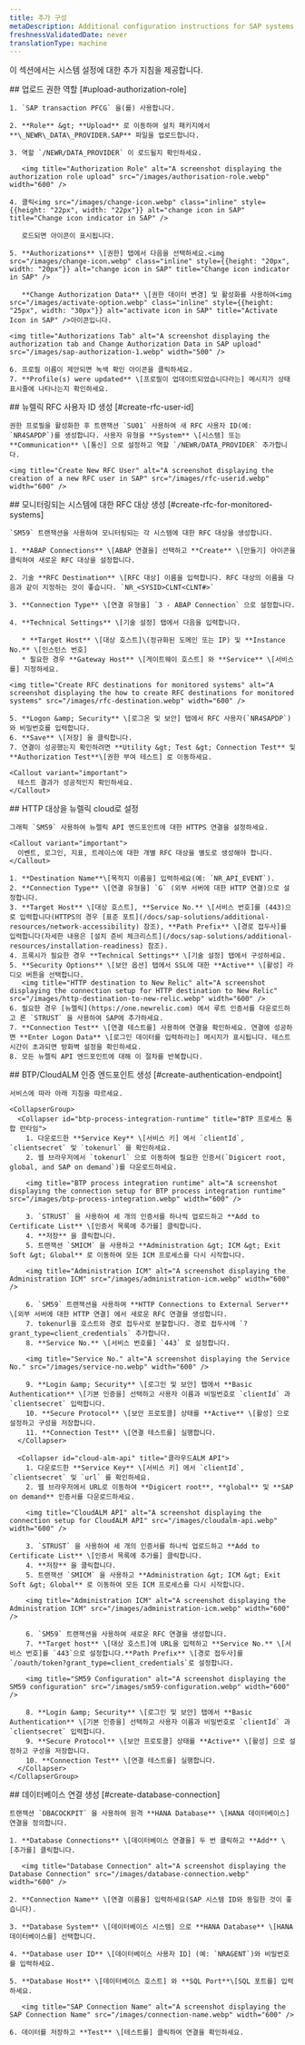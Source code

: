 ```yaml
---
title: 추가 구성
metaDescription: Additional configuration instructions for SAP systems.
freshnessValidatedDate: never
translationType: machine
---
```


이 섹션에서는 시스템 설정에 대한 추가 지침을 제공합니다.

<Steps>
  <Step>
    ## 업로드 권한 역할 [#upload-authorization-role]

    1. `SAP transaction PFCG` 을(를) 사용합니다.

    2. **Role** &gt; **Upload** 로 이동하여 설치 패키지에서 **\_NEWR\_DATA\_PROVIDER.SAP** 파일을 업로드합니다.

    3. 역할 `/NEWR/DATA_PROVIDER` 이 로드될지 확인하세요.

       <img title="Authorization Role" alt="A screenshot displaying the authorization role upload" src="/images/authorisation-role.webp" width="600" />

    4. 클릭<img src="/images/change-icon.webp" class="inline" style={{height: "22px", width: "22px"}} alt="change icon in SAP" title="Change icon indicator in SAP" />

       로드되면 아이콘이 표시됩니다.

    5. **Authorizations** \[권한] 탭에서 다음을 선택하세요.<img src="/images/change-icon.webp" class="inline" style={{height: "20px", width: "20px"}} alt="change icon in SAP" title="Change icon indicator in SAP" />

       **Change Authorization Data** \[권한 데이터 변경] 및 활성화를 사용하여<img src="/images/activate-option.webp" class="inline" style={{height: "25px", width: "30px"}} alt="activate icon in SAP" title="Activate Icon in SAP" />아이콘입니다.

    <img title="Authorizations Tab" alt="A screenshot displaying the authorization tab and Change Authorization Data in SAP upload" src="/images/sap-authorization-1.webp" width="500" />

    6. 프로필 이름이 제안되면 녹색 확인 아이콘을 클릭하세요.
    7. **Profile(s) were updated** \[프로필이 업데이트되었습니다라는] 메시지가 상태 표시줄에 나타나는지 확인하세요.
  </Step>

  <Step>
    ## 뉴렐릭 RFC 사용자 ID 생성 [#create-rfc-user-id]

    권한 프로필을 활성화한 후 트랜잭션 `SU01` 사용하여 새 RFC 사용자 ID(예: `NR4SAPDP`)를 생성합니다. 사용자 유형을 **System** \[시스템] 또는 **Communication** \[통신] 으로 설정하고 역할 `/NEWR/DATA_PROVIDER` 추가합니다.

    <img title="Create New RFC User" alt="A screenshot displaying the creation of a new RFC user in SAP" src="/images/rfc-userid.webp" width="600" />
  </Step>

  <Step>
    ## 모니터링되는 시스템에 대한 RFC 대상 생성 [#create-rfc-for-monitored-systems]

    `SM59` 트랜잭션을 사용하여 모니터링되는 각 시스템에 대한 RFC 대상을 생성합니다.

    1. **ABAP Connections** \[ABAP 연결을] 선택하고 **Create** \[만들기] 아이콘을 클릭하여 새로운 RFC 대상을 설정합니다.

    2. 기술 **RFC Destination** \[RFC 대상] 이름을 입력합니다. RFC 대상의 이름을 다음과 같이 지정하는 것이 좋습니다. `NR_<SYSID>CLNT<CLNT#>`

    3. **Connection Type** \[연결 유형을] `3 - ABAP Connection` 으로 설정합니다.

    4. **Technical Settings** \[기술 설정] 탭에서 다음을 입력합니다.

       * **Target Host** \[대상 호스트]\(정규화된 도메인 또는 IP) 및 **Instance No.** \[인스턴스 번호]
       * 필요한 경우 **Gateway Host** \[게이트웨이 호스트] 와 **Service** \[서비스를] 지정하세요.

    <img title="Create RFC destinations for monitored systems" alt="A screenshot displaying the how to create RFC destinations for monitored systems" src="/images/rfc-destination.webp" width="600" />

    5. **Logon &amp; Security** \[로그온 및 보안] 탭에서 RFC 사용자(`NR4SAPDP`)와 비밀번호를 입력합니다.
    6. **Save** \[저장] 을 클릭합니다.
    7. 연결이 성공했는지 확인하려면 **Utility &gt; Test &gt; Connection Test** 및 **Authorization Test**\[권한 부여 테스트] 로 이동하세요.

    <Callout variant="important">
      테스트 결과가 성공적인지 확인하세요.
    </Callout>
  </Step>

  <Step>
    ## HTTP 대상을 뉴렐릭 cloud로 설정

    그래픽 `SM59` 사용하여 뉴렐릭 API 엔드포인트에 대한 HTTPS 연결을 설정하세요.

    <Callout variant="important">
      이벤트, 로그인, 지표, 트레이스에 대한 개별 RFC 대상을 별도로 생성해야 합니다.
    </Callout>

    1. **Destination Name**\[목적지 이름을] 입력하세요(예: `NR_API_EVENT`).
    2. **Connection Type** \[연결 유형을] `G` (외부 서버에 대한 HTTP 연결)으로 설정합니다.
    3. **Target Host** \[대상 호스트], **Service No.** \[서비스 번호]를 (443)으로 입력합니다(HTTPS의 경우 [표준 포트](/docs/sap-solutions/additional-resources/network-accessibility) 참조), **Path Prefix** \[경로 접두사]를 입력합니다(자세한 내용은 [설치 준비 체크리스트](/docs/sap-solutions/additional-resources/installation-readiness) 참조).
    4. 프록시가 필요한 경우 **Technical Settings** \[기술 설정] 탭에서 구성하세요.
    5. **Security Options** \[보안 옵션] 탭에서 SSL에 대한 **Active** \[활성] 라디오 버튼을 선택합니다.
       <img title="HTTP destination to New Relic" alt="A screenshot displaying the connection setup for HTTP destination to New Relic" src="/images/http-destination-to-new-relic.webp" width="600" />
    6. 필요한 경우 [뉴렐릭](https://one.newrelic.com) 에서 루트 인증서를 다운로드하고 론 `STRUST` 을 사용하여 SAP에 추가하세요.
    7. **Connection Test** \[연결 테스트를] 사용하여 연결을 확인하세요. 연결에 성공하면 **Enter Logon Data** \[로그인 데이터를 입력하라는] 메시지가 표시됩니다. 테스트 시간이 초과되면 방화벽 설정을 확인하세요.
    8. 모든 뉴렐릭 API 엔드포인트에 대해 이 절차를 반복합니다.
  </Step>

  <Step>
    ## BTP/CloudALM 인증 엔드포인트 생성 [#create-authentication-endpoint]

    서비스에 따라 아래 지침을 따르세요.

    <CollapserGroup>
      <Collapser id="btp-process-integration-runtime" title="BTP 프로세스 통합 런타임">
        1. 다운로드한 **Service Key** \[서비스 키] 에서 `clientId`, `clientsecret` 및 `tokenurl` 를 확인하세요.
        2. 웹 브라우저에서 `tokenurl` 으로 이동하여 필요한 인증서(`Digicert root, global, and SAP on demand`)를 다운로드하세요.

        <img title="BTP process integration runtime" alt="A screenshot displaying the connection setup for BTP process integration runtime" src="/images/btp-process-integration.webp" width="600" />

        3. `STRUST` 을 사용하여 세 개의 인증서를 하나씩 업로드하고 **Add to Certificate List** \[인증서 목록에 추가를] 클릭합니다.
        4. **저장** 을 클릭합니다.
        5. 트랜잭션 `SMICM` 을 사용하고 **Administration &gt; ICM &gt; Exit Soft &gt; Global** 로 이동하여 모든 ICM 프로세스를 다시 시작합니다.

        <img title="Administration ICM" alt="A screenshot displaying the Administration ICM" src="/images/administration-icm.webp" width="600" />

        6. `SM59` 트랜잭션을 사용하여 **HTTP Connections to External Server** \[외부 서버에 대한 HTTP 연결] 에서 새로운 RFC 연결을 생성합니다.
        7. tokenurl을 호스트와 경로 접두사로 분할합니다. 경로 접두사에 `?grant_type=client_credentials` 추가합니다.
        8. **Service No.** \[서비스 번호를] `443` 로 설정합니다.

        <img title="Service No." alt="A screenshot displaying the Service No." src="/images/service-no.webp" width="600" />

        9. **Login &amp; Security** \[로그인 및 보안] 탭에서 **Basic Authentication** \[기본 인증을] 선택하고 사용자 이름과 비밀번호로 `clientId` 과 `clientsecret` 입력합니다.
        10. **Secure Protocol** \[보안 프로토콜] 상태를 **Active** \[활성] 으로 설정하고 구성을 저장합니다.
        11. **Connection Test** \[연결 테스트를] 실행합니다.
      </Collapser>

      <Collapser id="cloud-alm-api" title="클라우드ALM API">
        1. 다운로드한 **Service Key** \[서비스 키] 에서 `clientId`, `clientsecret` 및 `url` 를 확인하세요.
        2. 웹 브라우저에서 URL로 이동하여 **Digicert root**, **global** 및 **SAP on demand** 인증서를 다운로드하세요.

        <img title="CloudALM API" alt="A screenshot displaying the connection setup for CloudALM API" src="/images/cloudalm-api.webp" width="600" />

        3. `STRUST` 을 사용하여 세 개의 인증서를 하나씩 업로드하고 **Add to Certificate List** \[인증서 목록에 추가를] 클릭합니다.
        4. **저장** 을 클릭합니다.
        5. 트랜잭션 `SMICM` 을 사용하고 **Administration &gt; ICM &gt; Exit Soft &gt; Global** 로 이동하여 모든 ICM 프로세스를 다시 시작합니다.

        <img title="Administration ICM" alt="A screenshot displaying the Administration ICM" src="/images/administration-icm.webp" width="600" />

        6. `SM59` 트랜잭션을 사용하여 새로운 RFC 연결을 생성합니다.
        7. **Target host** \[대상 호스트]에 URL을 입력하고 **Service No.** \[서비스 번호]를 `443`으로 설정합니다.**Path Prefix** \[경로 접두사]를 `/oauth/token?grant_type=client_credentials`로 설정합니다.

        <img title="SM59 Configuration" alt="A screenshot displaying the SM59 configuration" src="/images/sm59-configuration.webp" width="600" />

        8. **Login &amp; Security** \[로그인 및 보안] 탭에서 **Basic Authentication** \[기본 인증을] 선택하고 사용자 이름과 비밀번호로 `clientId` 과 `clientsecret` 입력합니다.
        9. **Secure Protocol** \[보안 프로토콜] 상태를 **Active** \[활성] 으로 설정하고 구성을 저장합니다.
        10. **Connection Test** \[연결 테스트를] 실행합니다.
      </Collapser>
    </CollapserGroup>
  </Step>

  <Step>
    ## 데이터베이스 연결 생성 [#create-database-connection]

    트랜잭션 `DBACOCKPIT` 을 사용하여 원격 **HANA Database** \[HANA 데이터베이스] 연결을 정의합니다.

    1. **Database Connections** \[데이터베이스 연결을] 두 번 클릭하고 **Add** \[추가를] 클릭합니다.

       <img title="Database Connection" alt="A screenshot displaying the Database Connection" src="/images/database-connection.webp" width="600" />

    2. **Connection Name** \[연결 이름을] 입력하세요(SAP 시스템 ID와 동일한 것이 좋습니다).

    3. **Database System** \[데이터베이스 시스템] 으로 **HANA Database** \[HANA 데이터베이스를] 선택합니다.

    4. **Database user ID** \[데이터베이스 사용자 ID] (예: `NRAGENT`)와 비밀번호를 입력하세요.

    5. **Database Host** \[데이터베이스 호스트] 와 **SQL Port**\[SQL 포트를] 입력하세요.

       <img title="SAP Connection Name" alt="A screenshot displaying the SAP Connection Name" src="/images/connection-name.webp" width="600" />

    6. 데이터를 저장하고 **Test** \[테스트를] 클릭하여 연결을 확인하세요.
  </Step>
</Steps>